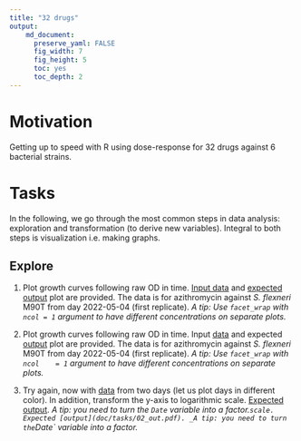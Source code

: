 ```yaml
---
title: "32 drugs"
output: 
    md_document:
      preserve_yaml: FALSE
      fig_width: 7
      fig_height: 5
      toc: yes
      toc_depth: 2
---
```


# Motivation

Getting up to speed with R using dose-response for 32 drugs against 6
bacterial strains.


# Tasks

In the following, we go through the most common steps in data analysis:
exploration and transformation (to derive new variables). Integral to both
steps is visualization i.e. making graphs.

## Explore

1. Plot growth curves following raw OD in time. [Input
   data](doc/tasks/01_dat.csv) and [expected output](doc/tasks/01_out.pdf) 
   plot are provided. The data is for azithromycin
   against _S. flexneri_ M90T from day 2022-05-04 (first replicate). _A tip: Use `facet_wrap` with `ncol = 1` argument to have different concentrations on separate plots._
1. Plot growth curves following raw OD in time. Input
   [data](doc/tasks/01_dat.csv) and expected [output](doc/tasks/01_out.pdf)
   plot are provided. The data is for azithromycin against _S. flexneri_ M90T
   from day 2022-05-04 (first replicate). _A tip: Use `facet_wrap` with `ncol
   = 1` argument to have different concentrations on separate plots._

2. Try again, now with [data](doc/tasks/02_dat.csv) from two days (let us plot
   days in different color). In addition, transform the y-axis to logarithmic
   scale. [Expected output](doc/tasks/02_out.pdf). _A tip: you need to turn
   the `Date` variable into a factor.`
   scale. Expected [output](doc/tasks/02_out.pdf). _A tip: you need to turn
   the `Date` variable into a factor._

